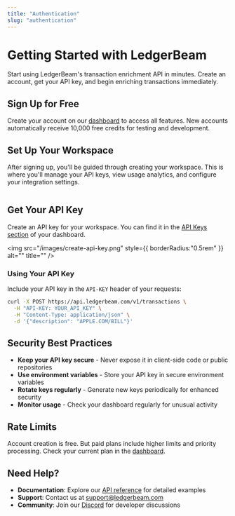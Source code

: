 ```yaml
---
title: "Authentication"
slug: "authentication"
---
```


# Getting Started with LedgerBeam

Start using LedgerBeam's transaction enrichment API in minutes. Create an account, get your API key, and begin enriching transactions immediately.

## Sign Up for Free

Create your account on our [dashboard](https://app.ledgerbeam.com) to access all features. New accounts automatically receive 10,000 free credits for testing and development.

## Set Up Your Workspace

After signing up, you'll be guided through creating your workspace. This is where you'll manage your API keys, view usage analytics, and configure your integration settings.

<Frame>
  <img
    src="/images/settings-api-key.png"
    style={{ borderRadius:"0.5rem" }}
    alt=""
    title=""
  />
</Frame>

## Get Your API Key

Create an API key for your workspace. You can find it in the [API Keys section](https://app.ledgerbeam.com/settings/developer) of your dashboard.

  <img
    src="/images/create-api-key.png"
    style={{ borderRadius:"0.5rem" }}
    alt=""
    title=""
  />

### Using Your API Key

Include your API key in the `API-KEY` header of your requests:

```bash
curl -X POST https://api.ledgerbeam.com/v1/transactions \
  -H "API-KEY: YOUR_API_KEY" \
  -H "Content-Type: application/json" \
  -d '{"description": "APPLE.COM/BILL"}'
```

## Security Best Practices

- **Keep your API key secure** - Never expose it in client-side code or public repositories
- **Use environment variables** - Store your API key in secure environment variables
- **Rotate keys regularly** - Generate new keys periodically for enhanced security
- **Monitor usage** - Check your dashboard regularly for unusual activity

## Rate Limits

Account creation is free. But paid plans include higher limits and priority processing. Check your current plan in the [dashboard](https://app.ledgerbeam.com/settings/billing).

## Need Help?

- **Documentation**: Explore our [API reference](./api) for detailed examples
- **Support**: Contact us at [support@ledgerbeam.com](mailto:support@ledgerbeam.com)
- **Community**: Join our [Discord](https://discord.gg/ledgerbeam) for developer discussions